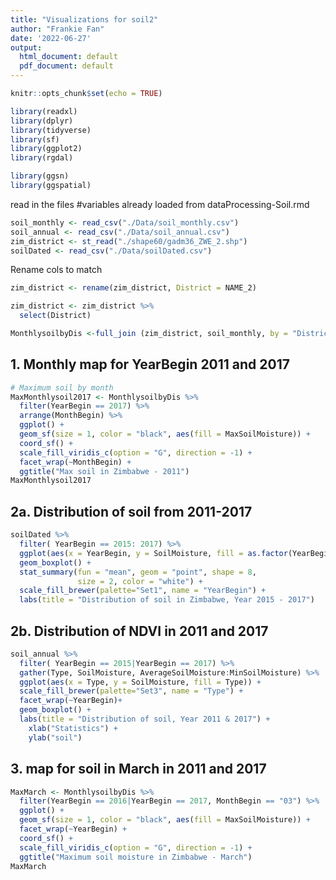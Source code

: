 ```yaml
---
title: "Visualizations for soil2"
author: "Frankie Fan"
date: '2022-06-27'
output:
  html_document: default
  pdf_document: default
---
```


```r
knitr::opts_chunk$set(echo = TRUE)
```


```r
library(readxl)
library(dplyr)
library(tidyverse)
library(sf)
library(ggplot2)
library(rgdal)

library(ggsn)
library(ggspatial)
```

read in the files #variables already loaded from dataProcessing-Soil.rmd
```r
soil_monthly <- read_csv("./Data/soil_monthly.csv")
soil_annual <- read_csv("./Data/soil_annual.csv")
zim_district <- st_read("./shape60/gadm36_ZWE_2.shp")  
soilDated <- read_csv("./Data/soilDated.csv") 
```

Rename cols to match
```r
zim_district <- rename(zim_district, District = NAME_2)
```


```r
zim_district <- zim_district %>% 
  select(District)

MonthlysoilbyDis <-full_join (zim_district, soil_monthly, by = "District")
```

## 1. Monthly map for YearBegin 2011 and 2017
```r
# Maximum soil by month
MaxMonthlysoil2017 <- MonthlysoilbyDis %>% 
  filter(YearBegin == 2017) %>% 
  arrange(MonthBegin) %>% 
  ggplot() +
  geom_sf(size = 1, color = "black", aes(fill = MaxSoilMoisture)) +
  coord_sf() +
  scale_fill_viridis_c(option = "G", direction = -1) +
  facet_wrap(~MonthBegin) +
  ggtitle("Max soil in Zimbabwe - 2011")
MaxMonthlysoil2017
```



## 2a. Distribution of soil from 2011-2017

```r

soilDated %>% 
  filter( YearBegin == 2015: 2017) %>% 
  ggplot(aes(x = YearBegin, y = SoilMoisture, fill = as.factor(YearBegin))) + 
  geom_boxplot() +
  stat_summary(fun = "mean", geom = "point", shape = 8,
               size = 2, color = "white") +
  scale_fill_brewer(palette="Set1", name = "YearBegin") +
  labs(title = "Distribution of soil in Zimbabwe, Year 2015 - 2017") 

```


## 2b. Distribution of NDVI in 2011 and 2017
```r
soil_annual %>% 
  filter( YearBegin == 2015|YearBegin == 2017) %>% 
  gather(Type, SoilMoisture, AverageSoilMoisture:MinSoilMoisture) %>% 
  ggplot(aes(x = Type, y = SoilMoisture, fill = Type)) +
  scale_fill_brewer(palette="Set3", name = "Type") +
  facet_wrap(~YearBegin)+
  geom_boxplot() +
  labs(title = "Distribution of soil, Year 2011 & 2017") +
    xlab("Statistics") +
    ylab("soil")

```


## 3. map for soil in March in 2011 and 2017

```r

MaxMarch <- MonthlysoilbyDis %>% 
  filter(YearBegin == 2016|YearBegin == 2017, MonthBegin == "03") %>% 
  ggplot() +
  geom_sf(size = 1, color = "black", aes(fill = MaxSoilMoisture)) +
  facet_wrap(~YearBegin) +
  coord_sf() +
  scale_fill_viridis_c(option = "G", direction = -1) +
  ggtitle("Maximum soil moisture in Zimbabwe - March")
MaxMarch
```



